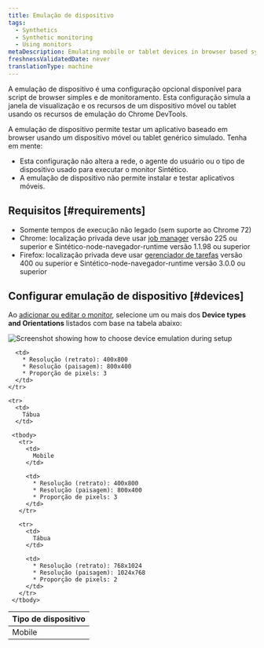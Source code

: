 ```yaml
---
title: Emulação de dispositivo
tags:
  - Synthetics
  - Synthetic monitoring
  - Using monitors
metaDescription: Emulating mobile or tablet devices in browser based synthetic monitors
freshnessValidatedDate: never
translationType: machine
---
```


A emulação de dispositivo é uma configuração opcional disponível para script de browser simples e de monitoramento. Esta configuração simula a janela de visualização e os recursos de um dispositivo móvel ou tablet usando os recursos de emulação do Chrome DevTools.

A emulação de dispositivo permite testar um aplicativo baseado em browser usando um dispositivo móvel ou tablet genérico simulado. Tenha em mente:

* Esta configuração não altera a rede, o agente do usuário ou o tipo de dispositivo usado para executar o monitor Sintético.
* A emulação de dispositivo não permite instalar e testar aplicativos móveis.

## Requisitos [#requirements]

* Somente tempos de execução não legado (sem suporte ao Chrome 72)
* Chrome: localização privada deve usar [job manager](/docs/synthetics/synthetic-monitoring/private-locations/job-manager-transition-guide) versão 225 ou superior e Sintético-node-navegador-runtime versão 1.1.98 ou superior
* Firefox: localização privada deve usar [gerenciador de tarefas](/docs/synthetics/synthetic-monitoring/private-locations/job-manager-transition-guide) versão 400 ou superior e Sintético-node-navegador-runtime versão 3.0.0 ou superior

## Configurar emulação de dispositivo [#devices]

Ao [adicionar ou editar o monitor](/docs/synthetics/synthetic-monitoring/using-monitors/add-edit-monitors), selecione um ou mais dos <DNT>**Device types and Orientations**</DNT> listados com base na tabela abaixo:

<table>
  <thead>
    <tr>
      <th style={{ width: "200px" }}>
        Tipo de dispositivo
      </th>

   <img
     title="Screenshot showing how to choose device emulation during setup"
     alt="Screenshot showing how to choose device emulation during setup"
     src="/images/synthetic_screenshot-crop_device-emulation.webp"
   />

  <tbody>
    <tr>
      <td>
        Mobile
      </td>

      <td>
        * Resolução (retrato): 400x800
        * Resolução (paisagem): 800x400
        * Proporção de pixels: 3
      </td>
    </tr>

    <tr>
      <td>
        Tábua
      </td>

     <tbody>
       <tr>
         <td>
           Mobile
         </td>

         <td>
           * Resolução (retrato): 400x800
           * Resolução (paisagem): 800x400
           * Proporção de pixels: 3
         </td>
       </tr>

       <tr>
         <td>
           Tábua
         </td>

         <td>
           * Resolução (retrato): 768x1024
           * Resolução (paisagem): 1024x768
           * Proporção de pixels: 2
         </td>
       </tr>
     </tbody>
   </table>

